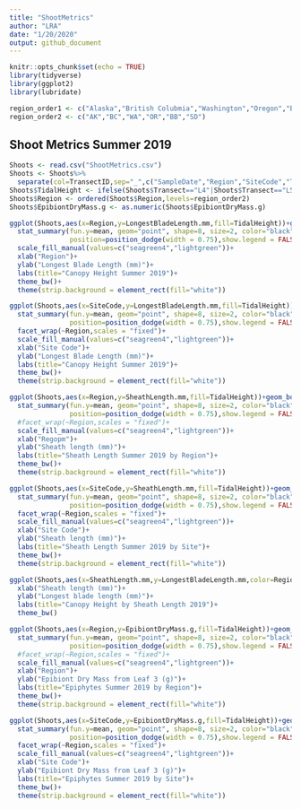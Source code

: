 ```yaml
---
title: "ShootMetrics"
author: "LRA"
date: "1/20/2020"
output: github_document
---
```


```r
knitr::opts_chunk$set(echo = TRUE)
library(tidyverse)
library(ggplot2)
library(lubridate)

region_order1 <- c("Alaska","British Colubmia","Washington","Oregon","Bodega Bay","San Diego")
region_order2 <- c("AK","BC","WA","OR","BB","SD")
```

## Shoot Metrics Summer 2019

```r
Shoots <- read.csv("ShootMetrics.csv")
Shoots <- Shoots%>%
  separate(col=TransectID,sep="_",c("SampleDate","Region","SiteCode","Transect"))
Shoots$TidalHeight <- ifelse(Shoots$Transect=="L4"|Shoots$Transect=="L5"|Shoots$Transect=="L6","Lower","Upper")
Shoots$Region <- ordered(Shoots$Region,levels=region_order2)
Shoots$EpibiontDryMass.g <- as.numeric(Shoots$EpibiontDryMass.g)

```

```r
ggplot(Shoots,aes(x=Region,y=LongestBladeLength.mm,fill=TidalHeight))+geom_boxplot()+
  stat_summary(fun.y=mean, geom="point", shape=8, size=2, color="black",
               position=position_dodge(width = 0.75),show.legend = FALSE)+
  scale_fill_manual(values=c("seagreen4","lightgreen"))+
  xlab("Region")+
  ylab("Longest Blade Length (mm)")+
  labs(title="Canopy Height Summer 2019")+
  theme_bw()+
  theme(strip.background = element_rect(fill="white"))

ggplot(Shoots,aes(x=SiteCode,y=LongestBladeLength.mm,fill=TidalHeight))+geom_boxplot()+
  stat_summary(fun.y=mean, geom="point", shape=8, size=2, color="black",
               position=position_dodge(width = 0.75),show.legend = FALSE)+
  facet_wrap(~Region,scales = "fixed")+
  scale_fill_manual(values=c("seagreen4","lightgreen"))+
  xlab("Site Code")+
  ylab("Longest Blade Length (mm)")+
  labs(title="Canopy Height Summer 2019")+
  theme_bw()+
  theme(strip.background = element_rect(fill="white"))
```

```r
ggplot(Shoots,aes(x=Region,y=SheathLength.mm,fill=TidalHeight))+geom_boxplot()+
  stat_summary(fun.y=mean, geom="point", shape=8, size=2, color="black",
               position=position_dodge(width = 0.75),show.legend = FALSE)+
  #facet_wrap(~Region,scales = "fixed")+
  scale_fill_manual(values=c("seagreen4","lightgreen"))+
  xlab("Regopm")+
  ylab("Sheath length (mm)")+
  labs(title="Sheath Length Summer 2019 by Region")+
  theme_bw()+
  theme(strip.background = element_rect(fill="white"))

ggplot(Shoots,aes(x=SiteCode,y=SheathLength.mm,fill=TidalHeight))+geom_boxplot()+
  stat_summary(fun.y=mean, geom="point", shape=8, size=2, color="black",
               position=position_dodge(width = 0.75),show.legend = FALSE)+
  facet_wrap(~Region,scales = "fixed")+
  scale_fill_manual(values=c("seagreen4","lightgreen"))+
  xlab("Site Code")+
  ylab("Sheath length (mm)")+
  labs(title="Sheath Length Summer 2019 by Site")+
  theme_bw()+
  theme(strip.background = element_rect(fill="white"))

ggplot(Shoots,aes(x=SheathLength.mm,y=LongestBladeLength.mm,color=Region))+geom_point()+
  xlab("Sheath length (mm)")+
  ylab("Longest blade length (mm)")+
  labs(title="Canopy Height by Sheath Length 2019")+
  theme_bw()
```
```r
ggplot(Shoots,aes(x=Region,y=EpibiontDryMass.g,fill=TidalHeight))+geom_boxplot()+
  stat_summary(fun.y=mean, geom="point", shape=8, size=2, color="black",
               position=position_dodge(width = 0.75),show.legend = FALSE)+
  #facet_wrap(~Region,scales = "fixed")+
  scale_fill_manual(values=c("seagreen4","lightgreen"))+
  xlab("Region")+
  ylab("Epibiont Dry Mass from Leaf 3 (g)")+
  labs(title="Epiphytes Summer 2019 by Region")+
  theme_bw()+
  theme(strip.background = element_rect(fill="white"))

ggplot(Shoots,aes(x=SiteCode,y=EpibiontDryMass.g,fill=TidalHeight))+geom_boxplot()+
  stat_summary(fun.y=mean, geom="point", shape=8, size=2, color="black",
               position=position_dodge(width = 0.75),show.legend = FALSE)+
  facet_wrap(~Region,scales = "fixed")+
  scale_fill_manual(values=c("seagreen4","lightgreen"))+
  xlab("Site Code")+
  ylab("Epibiont Dry Mass from Leaf 3 (g)")+
  labs(title="Epiphytes Summer 2019 by Site")+
  theme_bw()+
  theme(strip.background = element_rect(fill="white"))
```